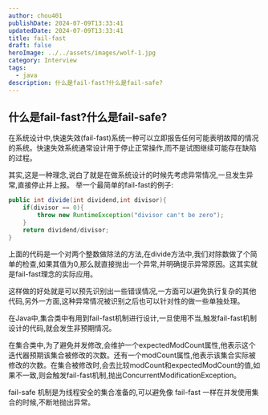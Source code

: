 ```yaml
---
author: chou401
publishDate: 2024-07-09T13:33:41
updatedDate: 2024-07-09T13:33:41
title: fail-fast
draft: false
heroImage: ../../assets/images/wolf-1.jpg
category: Interview
tags:
  - java
description: 什么是fail-fast?什么是fail-safe?
---
```


## 什么是fail-fast?什么是fail-safe?

在系统设计中,快速失效(fail-fast)系统一种可以立即报告任何可能表明故障的情况的系统。快速失效系统通常设计用于停止正常操作,而不是试图继续可能存在缺陷的过程。

其实,这是一种理念,说白了就是在做系统设计的时候先考虑异常情况,一旦发生异常,直接停止并上报。
举一个最简单的fail-fast的例子:

```java
public int divide(int dividend,int divisor){
    if(divisor == 0){
        throw new RuntimeException("divisor can't be zero");
    }
    return dividend/divisor;
}
```

上面的代码是一个对两个整数做除法的方法,在divide方法中,我们对除数做了个简单的检查,如果其值为0,那么就直接抛出一个异常,并明确提示异常原因。这其实就是fail-fast理念的实际应用。

这样做的好处就是可以预先识别出一些错误情况,一方面可以避免执行复杂的其他代码,另外一方面,这种异常情况被识别之后也可以针对性的做一些单独处理。

在Java中,集合类中有用到fail-fast机制进行设计,一旦使用不当,触发fail-fast机制设计的代码,就会发生非预期情况。

在集合类中,为了避免并发修改,会维护一个expectedModCount属性,他表示这个迭代器预期该集合被修改的次数。还有一个modCount属性,他表示该集合实际被修改的次数。在集合被修改时,会去比较modCount和expectedModCount的值,如果不一致,则会触发fail-fast机制,抛出ConcurrentModificationException。

fail-safe 机制是为线程安全的集合准备的,可以避免像 fail-fast 一样在并发使用集合的时候,不断地抛出异常。
